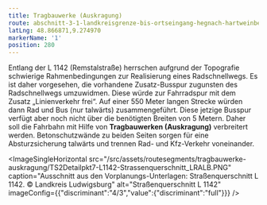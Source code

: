 ```yaml
---
title: Tragbauwerke (Auskragung)
route: abschnitt-3-1-landkreisgrenze-bis-ortseingang-hegnach-hartweinbergstrasse
latLng: 48.866871,9.274970
markerName: '1'
position: 280
---
```

Entlang der L 1142 (Remstalstraße) herrschen aufgrund der Topografie schwierige Rahmenbedingungen zur Realisierung eines Radschnellwegs. Es ist daher vorgesehen, die vorhandene Zusatz-Busspur zugunsten des Radschnellwegs umzuwidmen. Diese würde zur Fahrradspur mit dem Zusatz „Linienverkehr frei“. Auf einer 550 Meter langen Strecke würden dann Rad und Bus (nur talwärts) zusammengeführt. Diese jetzige Busspur verfügt aber noch nicht über die benötigten Breiten von 5 Metern. Daher soll die Fahrbahn mit Hilfe von **Tragbauwerken (Auskragung)** verbreitert werden. Betonschutzwände zu beiden Seiten sorgen für eine Absturzsicherung talwärts und trennen Rad- und Kfz-Verkehr voneinander.

<ImageSingleHorizontal src="/src/assets/routesegments/tragbauwerke-auskragung/TS2Detailpkt7-L1142-Strassenquerschnitt_LRALB.PNG" caption="Ausschnitt aus den Vorplanungs-Unterlagen: Straßenquerschnitt L 1142. © Landkreis Ludwigsburg" alt="Straßenquerschnitt L 1142" imageConfig={{"discriminant":"4/3","value":{"discriminant":"full"}}} />
